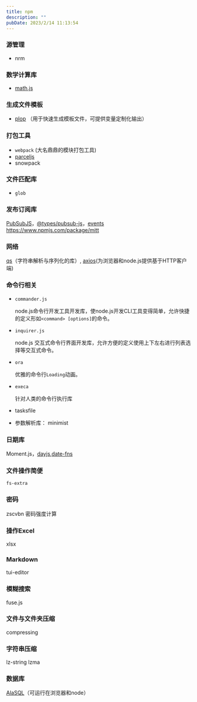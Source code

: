 ```yaml
---
title: npm
description: ""
pubDate: 2023/2/14 11:13:54
---
```


### **源管理**

- nrm

### **数学计算库**

- [math.js](https://www.npmjs.com/package/mathjs)

### **生成文件模板**

- [plop](https://www.npmjs.com/package/plop) （用于快速生成模板文件，可提供变量定制化输出）

### **打包工具**

- `webpack` (大名鼎鼎的模块打包工具)
- [parceljs](https://www.parceljs.cn/code_splitting.html)
- snowpack

### **文件匹配库**

- `glob`

### **发布订阅库**

[PubSubJS](https://github.com/mroderick/PubSubJS)，[@types/pubsub-js](https://www.npmjs.com/package/@types/pubsub-js)，[events](https://github.com/Gozala/events)
https://www.npmjs.com/package/mitt

### **网络**

[qs](https://www.npmjs.com/package/qs)（字符串解析与序列化的库）, [axios](https://www.npmjs.com/package/axios)(为浏览器和node.js提供基于HTTP客户端)

### **命令行相关**

- `commander.js`

  node.js命令行开发工具开发库，使node.js开发CLI工具变得简单，允许快捷的定义形如`<command> [options]`的命令。

- `inquirer.js`

  node.js 交互式命令行界面开发库，允许方便的定义使用上下左右进行列表选择等交互式命令。

- `ora`

  优雅的命令行`Loading`动画。

- `execa`

  针对人类的命令行执行库
  
- tasksfile

- 参数解析库： minimist

### **日期库**

Moment.js，[dayjs](https://github.com/iamkun/dayjs),[date-fns](https://github.com/date-fns/date-fns)

### **文件操作简便**

```
fs-extra
```

### 密码

zscvbn 密码强度计算

### 操作Excel

xlsx

### Markdown

tui-editor

### 模糊搜索

fuse.js

### 文件与文件夹压缩

compressing

### 字符串压缩
lz-string
lzma

### 数据库

[AlaSQL](http://alasql.org/)（可运行在浏览器和node）